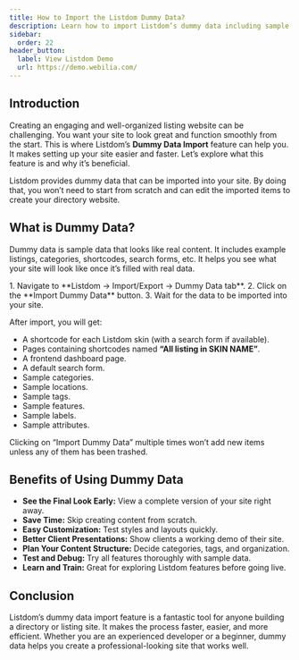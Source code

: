 ```yaml
---
title: How to Import the Listdom Dummy Data?
description: Learn how to import Listdom’s dummy data including sample listings, shortcodes, and categories to quickly set up your directory website.
sidebar:
  order: 22
header_button:
  label: View Listdom Demo
  url: https://demo.webilia.com/
---
```



## Introduction

Creating an engaging and well-organized listing website can be challenging. You want your site to look great and function smoothly from the start. This is where Listdom’s **Dummy Data Import** feature can help you. It makes setting up your site easier and faster. Let’s explore what this feature is and why it’s beneficial.

Listdom provides dummy data that can be imported into your site. By doing that, you won’t need to start from scratch and can edit the imported items to create your directory website.

## What is Dummy Data?

Dummy data is sample data that looks like real content. It includes example listings, categories, shortcodes, search forms, etc. It helps you see what your site will look like once it’s filled with real data.

<Steps>
1. Navigate to **Listdom → Import/Export → Dummy Data tab**.  
2. Click on the **Import Dummy Data** button.  
3. Wait for the data to be imported into your site.  
</Steps>

After import, you will get:  
- A shortcode for each Listdom skin (with a search form if available).  
- Pages containing shortcodes named **“All listing in SKIN NAME”**.  
- A frontend dashboard page.  
- A default search form.  
- Sample categories.  
- Sample locations.  
- Sample tags.  
- Sample features.  
- Sample labels.  
- Sample attributes.  

<Aside type="note">
Clicking on “Import Dummy Data” multiple times won’t add new items unless any of them has been trashed.
</Aside>

## Benefits of Using Dummy Data

- **See the Final Look Early:** View a complete version of your site right away.  
- **Save Time:** Skip creating content from scratch.  
- **Easy Customization:** Test styles and layouts quickly.  
- **Better Client Presentations:** Show clients a working demo of their site.  
- **Plan Your Content Structure:** Decide categories, tags, and organization.  
- **Test and Debug:** Try all features thoroughly with sample data.  
- **Learn and Train:** Great for exploring Listdom features before going live.  

## Conclusion

Listdom’s dummy data import feature is a fantastic tool for anyone building a directory or listing site. It makes the process faster, easier, and more efficient. Whether you are an experienced developer or a beginner, dummy data helps you create a professional-looking site that works well.
